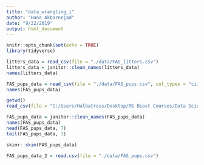 ```yaml
---
title: "data_wrangling_i"
author: "Hana Akbarnejad"
date: "9/22/2019"
output: html_document
---
```


```r

knitr::opts_chunk$set(echo = TRUE)
library(tidyverse)

litters_data = read_csv(file = "./data/FAS_litters.csv")
litters_data = janitor::clean_names(litters_data)
names(litters_data)

```

```r

FAS_pups_data = read_csv(file = "./data/FAS_pups.csv", col_types = "ciiiii")
names(FAS_pups_data)

getwd()
read_csv(file = "C:/Users/Halbatross/Desktop/MS Biost Courses/Data Science I (P8105)/In_class_stuff/data_wrangling_i/data/FAS_pups.csv")

FAS_pups_data = janitor::clean_names(FAS_pups_data)
names(FAS_pups_data)
head(FAS_pups_data, 7)
tail(FAS_pups_data, 3)

skimr::skim(FAS_pups_data)

FAS_pups_data_2 = read.csv(file = "./data/FAS_pups.csv")

```

